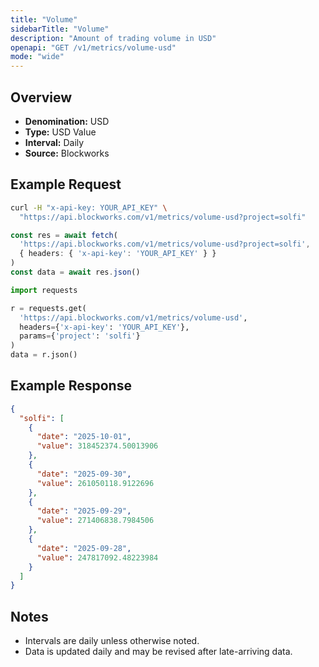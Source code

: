 ```yaml
---
title: "Volume"
sidebarTitle: "Volume"
description: "Amount of trading volume in USD"
openapi: "GET /v1/metrics/volume-usd"
mode: "wide"
---
```


## Overview

- **Denomination:** USD
- **Type:** USD Value
- **Interval:** Daily
- **Source:** Blockworks

## Example Request

<CodeGroup>

```bash cURL
curl -H "x-api-key: YOUR_API_KEY" \
  "https://api.blockworks.com/v1/metrics/volume-usd?project=solfi"
```

```typescript TypeScript
const res = await fetch(
  'https://api.blockworks.com/v1/metrics/volume-usd?project=solfi',
  { headers: { 'x-api-key': 'YOUR_API_KEY' } }
)
const data = await res.json()
```

```python Python
import requests

r = requests.get(
  'https://api.blockworks.com/v1/metrics/volume-usd',
  headers={'x-api-key': 'YOUR_API_KEY'},
  params={'project': 'solfi'}
)
data = r.json()
```

</CodeGroup>

## Example Response

```json
{
  "solfi": [
    {
      "date": "2025-10-01",
      "value": 318452374.50013906
    },
    {
      "date": "2025-09-30",
      "value": 261050118.9122696
    },
    {
      "date": "2025-09-29",
      "value": 271406838.7984506
    },
    {
      "date": "2025-09-28",
      "value": 247817092.48223984
    }
  ]
}
```

## Notes
- Intervals are daily unless otherwise noted.
- Data is updated daily and may be revised after late-arriving data.
